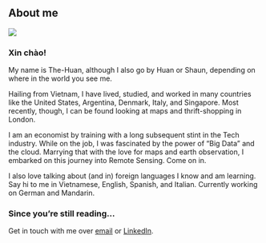## About me {.unnumbered}

![](images/clipboard-3780173312.png){fig-align="center"}

### Xin chào!

My name is The-Huan, although I also go by Huan or Shaun, depending on where in the world you see me.

Hailing from Vietnam, I have lived, studied, and worked in many countries like the United States, Argentina, Denmark, Italy, and Singapore. Most recently, though, I can be found looking at maps and thrift-shopping in London.

I am an economist by training with a long subsequent stint in the Tech industry. While on the job, I was fascinated by the power of "Big Data" and the cloud. Marrying that with the love for maps and earth observation, I embarked on this journey into Remote Sensing. Come on in.

I also love talking about (and in) foreign languages I know and am learning. Say hi to me in Vietnamese, English, Spanish, and Italian. Currently working on German and Mandarin.

### **Since you're still reading...**

Get in touch with me over [email](mailto:shaun.hoang@gmail.com) or [LinkedIn](https://www.linkedin.com/in/shaunhoang/).
